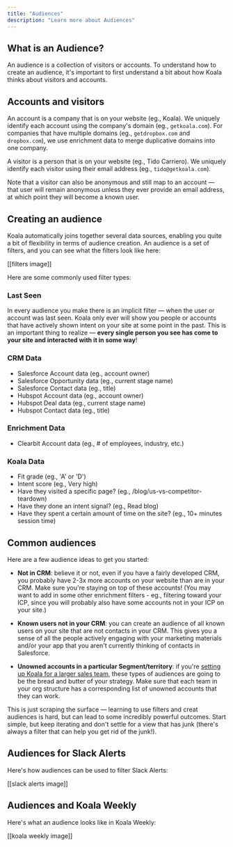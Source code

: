 ```yaml
---
title: "Audiences"
description: "Learn more about Audiences"
---
```


## What is an Audience?

An audience is a collection of visitors or accounts. To understand how to create an audience, it's important to first understand a bit about how Koala thinks about visitors and accounts.

## Accounts and visitors

An account is a company that is on your website (eg., Koala). We uniquely identify each account using the company's domain (eg., `getkoala.com`). For companies that have multiple domains (eg., `getdropbox.com` and `dropbox.com`), we use enrichment data to merge duplicative domains into one company.

A visitor is a person that is on your website (eg., Tido Carriero). We uniquely identify each visitor using their email address (eg., `tido@getkoala.com`).

Note that a visitor can also be anonymous and still map to an account — that user will remain anonymous unless they ever provide an email address, at which point they will become a known user.

## Creating an audience

Koala automatically joins together several data sources, enabling you quite a bit of flexibility in terms of audience creation. An audience is a set of filters, and you can see what the filters look like here:

[[filters image]]

Here are some commonly used filter types:

### Last Seen
In every audience you make there is an implicit filter — when the user or account was last seen. Koala only ever will show you people or accounts that have actively shown intent on your site at some point in the past. This is an important thing to realize — **every single person you see has come to your site and interacted with it in some way**!

### CRM Data
- Salesforce Account data (eg., account owner)
- Salesforce Opportunity data (eg., current stage name)
- Salesforce Contact data (eg., title)
- Hubspot Account data (eg., account owner)
- Hubspot Deal data (eg., current stage name)
- Hubspot Contact data (eg., title)

### Enrichment Data
- Clearbit Account data (eg., # of employees, industry, etc.)

### Koala Data
- Fit grade (eg., 'A' or 'D')
- Intent score (eg., Very high)
- Have they visited a specific page? (eg., /blog/us-vs-competitor-teardown)
- Have they done an intent signal? (eg., Read blog)
- Have they spent a certain amount of time on the site? (eg., 10+ minutes session time)

## Common audiences

Here are a few audience ideas to get you started:

- **Not in CRM**: believe it or not, even if you have a fairly developed CRM, you probably have 2-3x more accounts on your website than are in your CRM. Make sure you're staying on top of these accounts! (You may want to add in some other enrichment filters - eg., filtering toward your ICP, since you will probably also have some accounts not in your ICP on your site.)

- **Known users not in your CRM**: you can create an audience of all known users on your site that are not contacts in your CRM. This gives you a sense of all the people actively engaging with your marketing materials and/or your app that you aren't currently thinking of contacts in Salesforce.

- **Unowned accounts in a particular Segment/territory**: if you're <a href="/docs/admin-guides/larger-sales-teams">setting up Koala for a larger sales team</a>, these types of audiences are going to be the bread and butter of your strategy. Make sure that each team in your org structure has a corresponding list of unowned accounts that they can work.

This is just scraping the surface — learning to use filters and creat audiences is hard, but can lead to some incredibly powerful outcomes. Start simple, but keep iterating and don't settle for a view that has junk (there's always a filter that can help you get rid of the junk!).

## Audiences for Slack Alerts

Here's how audiences can be used to filter Slack Alerts:

[[slack alerts image]]

## Audiences and Koala Weekly

Here's what an audience looks like in Koala Weekly:

[[koala weekly image]]
